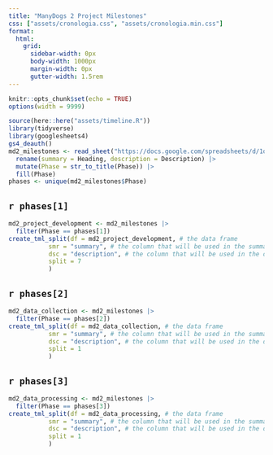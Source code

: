 ```yaml
---
title: "ManyDogs 2 Project Milestones"
css: ["assets/cronologia.css", "assets/cronologia.min.css"]
format:
  html: 
    grid:
      sidebar-width: 0px
      body-width: 1000px
      margin-width: 0px
      gutter-width: 1.5rem
---
```



```r
knitr::opts_chunk$set(echo = TRUE)
options(width = 9999)

source(here::here("assets/timeline.R"))
library(tidyverse)
library(googlesheets4)
gs4_deauth()
md2_milestones <- read_sheet("https://docs.google.com/spreadsheets/d/1o1Bux8H0Xy-qqpApkalYfIOrhD8YbSWyf1S97yymMxw/") |> 
  rename(summary = Heading, description = Description) |> 
  mutate(Phase = str_to_title(Phase)) |> 
  fill(Phase)
phases <- unique(md2_milestones$Phase)
```

## `r phases[1]`

```r
md2_project_development <- md2_milestones |> 
  filter(Phase == phases[1])
create_tml_split(df = md2_project_development, # the data frame
           smr = "summary", # the column that will be used in the summary 
           dsc = "description", # the column that will be used in the description
           split = 7
           )
```


## `r phases[2]`

```r
md2_data_collection <- md2_milestones |> 
  filter(Phase == phases[2])
create_tml_split(df = md2_data_collection, # the data frame
           smr = "summary", # the column that will be used in the summary 
           dsc = "description", # the column that will be used in the description
           split = 1
           )
```


## `r phases[3]`

```r
md2_data_processing <- md2_milestones |> 
  filter(Phase == phases[3])
create_tml_split(df = md2_data_processing, # the data frame
           smr = "summary", # the column that will be used in the summary 
           dsc = "description", # the column that will be used in the description
           split = 1
           )
```

